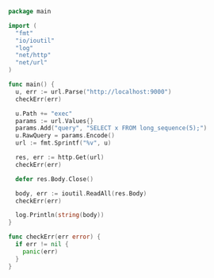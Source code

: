```go
package main

import (
  "fmt"
  "io/ioutil"
  "log"
  "net/http"
  "net/url"
)

func main() {
  u, err := url.Parse("http://localhost:9000")
  checkErr(err)

  u.Path += "exec"
  params := url.Values{}
  params.Add("query", "SELECT x FROM long_sequence(5);")
  u.RawQuery = params.Encode()
  url := fmt.Sprintf("%v", u)

  res, err := http.Get(url)
  checkErr(err)

  defer res.Body.Close()

  body, err := ioutil.ReadAll(res.Body)
  checkErr(err)

  log.Println(string(body))
}

func checkErr(err error) {
  if err != nil {
    panic(err)
  }
}
```
